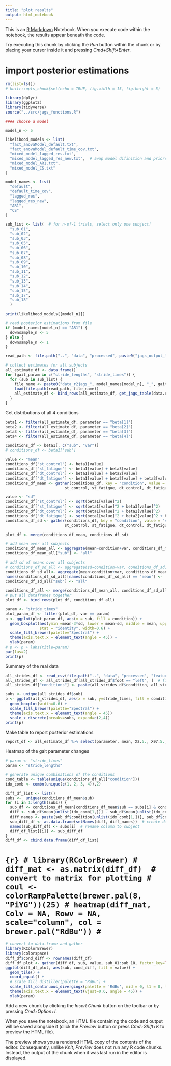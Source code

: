 ---
title: "plot results"
output: html_notebook
---

This is an [R Markdown](http://rmarkdown.rstudio.com) Notebook. When you execute code within the notebook, the results appear beneath the code. 

Try executing this chunk by clicking the *Run* button within the chunk or by placing your cursor inside it and pressing *Cmd+Shift+Enter*. 

# import posterior estimations
```{r} 
rm(list=ls())
# knitr::opts_chunk$set(echo = TRUE, fig.width = 15, fig.height = 5)

library(dplyr) 
library(ggplot2)
library(tidyverse)
source("../src/jags_functions.R")

#### choose a model

model_n <- 5

likelihood_models <- list(
  "fact_anovaModel_default.txt",
  "fact_anovaModel_default_time_cov.txt",
  "mixed_model_lagged_res.txt",
  "mixed_model_lagged_res_new.txt",  # swap model difinition and priors
  "mixed_model_AR1.txt",
  "mixed_model_CS.txt"
)

model_names <- list(
  "default",
  "default_time_cov",
  "lagged_res",
  "lagged_res_new",
  "AR1",
  "CS"
)

sub_list <- list(  # for n-of-1 trials, select only one subject!
  "sub_01",
  "sub_02",
  "sub_03",
  "sub_05",
  "sub_06",
  "sub_07",
  "sub_08",
  "sub_09",
  "sub_10",
  "sub_11",
  "sub_12",
  "sub_13",
  "sub_14",
  "sub_15",
  "sub_17",
  "sub_18"
  )

print(likelihood_models[[model_n]])

# read posterior estimations from file
if (model_names[model_n] == "AR1") {
  downsample_n <- 5
} else {
  downsample_n <- 1
}

read_path <- file.path("..", "data", "processed", paste0("jags_output_left_foot_downsample_", downsample_n))

# collect estimates for all subjects
all_estimate_df <- data.frame()
for (gait_param in c("stride_lengths", "stride_times")) {
  for (sub in sub_list) {
    file_name <- paste0("data_r2jags_", model_names[model_n], "_", gait_param, "_", sub, ".RData")
    load(file.path(read_path, file_name))
    all_estimate_df <- bind_rows(all_estimate_df, get_jags_table(data.r2jags, sub, gait_param))
  }
}


```

Get distributions of all 4 conditions
```{r}
beta1 <- filter(all_estimate_df, parameter == "beta[1]")
beta2 <- filter(all_estimate_df, parameter == "beta[2]")
beta3 <- filter(all_estimate_df, parameter == "beta[3]")
beta4 <- filter(all_estimate_df, parameter == "beta[4]")

conditions_df <- beta1[, c("sub", "var")]
# conditions_df <- beta1["sub"]

value <- "mean"
conditions_df["st_control"] <- beta1[value]
conditions_df["st_fatigue"] <- beta1[value] + beta3[value]
conditions_df["dt_control"] <- beta1[value] + beta2[value]
conditions_df["dt_fatigue"] <- beta1[value] + beta2[value] + beta3[value] + beta4[value]
conditions_df_mean <- gather(conditions_df, key = "condition", value = "mean",
                          st_control, st_fatigue, dt_control, dt_fatigue)

value <- "sd"
conditions_df["st_control"] <- sqrt(beta1[value]^2)
conditions_df["st_fatigue"] <- sqrt(beta1[value]^2 + beta3[value]^2)
conditions_df["dt_control"] <- sqrt(beta1[value]^2 + beta2[value]^2)
conditions_df["dt_fatigue"] <- sqrt(beta1[value]^2 + beta2[value]^2 + beta3[value]^2 + beta4[value]^2)
conditions_df_sd <- gather(conditions_df, key = "condition", value = "sd",
                          st_control, st_fatigue, dt_control, dt_fatigue)

plot_df <- merge(conditions_df_mean, conditions_df_sd)

# add mean over all subjects
conditions_df_mean_all <- aggregate(mean~condition+var, conditions_df_mean, mean)
conditions_df_mean_all["sub"] <- "all"

# add sd of means over all subjects
# conditions_df_sd_all <- aggregate(sd~condition+var, conditions_df_sd, function(x) sqrt(sum(x^2)))  # aggregate SD
conditions_df_sd_all<- aggregate(mean~condition+var, conditions_df_mean, sd)  # SD of means
names(conditions_df_sd_all)[names(conditions_df_sd_all) == 'mean'] <- 'sd'
conditions_df_sd_all["sub"] <- "all"

conditions_df_all <- merge(conditions_df_mean_all, conditions_df_sd_all)
# put all dataframes together
plot_df <- bind_rows(plot_df, conditions_df_all)

```

```{r, fig.width = 8, fig.height = 3}
param <- "stride_times"
plot_param_df <- filter(plot_df, var == param)
p <- ggplot(plot_param_df, aes(x = sub, fill = condition)) +
  geom_boxplot(aes(ymin =mean-3*sd, lower = mean-sd, middle = mean, upper = mean+sd, ymax = mean+3*sd),
               stat = "identity", width=0.6) +
  scale_fill_brewer(palette="Spectral") +
  theme(axis.text.x = element_text(angle = 45)) +
  ylab(param)
# p <- p + labs(title=param)
par(las=2)
print(p)
```

Summary of the real data
```{r, fig.width = 8, fig.height = 3}
all_strides_df <- read_csv(file.path("..", "data", "processed", "features", "df_all.csv"), show_col_types = FALSE)
all_strides_df <- all_strides_df[all_strides_df$foot == "left", ]  # filter left foot to match the data used for JAGS models
all_strides_df["conditions"] <- paste(all_strides_df$condition, all_strides_df$fatigue, sep="-")

subs <- unique(all_strides_df$sub)
p <- ggplot(all_strides_df, aes(x = sub, y=stride_times, fill = conditions)) +
  geom_boxplot(width=0.6) +
  scale_fill_brewer(palette="Spectral") +
  theme(axis.text.x = element_text(angle = 45))
  scale_x_discrete(breaks=subs, expand=c(2,4))
print(p)

```

Make table to report posterior estimations
```{r}
report_df <- all_estimate_df %>% select(parameter, mean, X2.5., X97.5., sub, var)

```


Heatmap of the gait parameter changes
```{r}
# param <- "stride_times"  
param <- "stride_lengths"  

# generate unique combinations of the conditions
cond_table <- table(unique(conditions_df_all["condition"]))
idx_comb <- combn(unique(c(1, 2, 3, 4)),2)

diff_df_list <- list()
subs <-  unique(conditions_df_mean$sub)
for (i in 1:length(subs)) {
  sub_df <- conditions_df_mean[conditions_df_mean$sub == subs[i] & conditions_df_mean$var == param, ]
  diff <- sub_df$mean[unlist(idx_comb[1,])] - sub_df$mean[unlist(idx_comb[2,])]
  diff_names <- paste(sub_df$condition[unlist(idx_comb[1,])], sub_df$condition[unlist(idx_comb[2,])], sep=" - ")
  sub_diff_df <- as.data.frame(setNames(diff, diff_names))  # create dataframe for this subject
  names(sub_diff_df) <- subs[i]  # rename column to subject
  diff_df_list[[i]] <- sub_diff_df
}
diff_df <- cbind.data.frame(diff_df_list)

```

# ```{r}
# library(RColorBrewer)
# diff_mat <- as.matrix(diff_df)  # convert to matrix for plotting
# coul <- colorRampPalette(brewer.pal(8, "PiYG"))(25)
# heatmap(diff_mat, Colv = NA, Rowv = NA, scale="column", col = brewer.pal("RdBu"))
# ```


```{r}
# convert to data.frame and gather
library(RColorBrewer)
library(colorspace)
diff_df$cond_diff <- rownames(diff_df)
diff_df_plot <- gather(diff_df, sub, value, sub_01:sub_18, factor_key=TRUE)
ggplot(diff_df_plot, aes(sub, cond_diff, fill = value)) + 
  geom_tile() +
  coord_equal() +
  # scale_fill_distiller(palette = "RdBu") +
  scale_fill_continuous_divergingx(palette = 'RdBu', mid = 0, l1 = 0, l3 = 0, p3 = 0.8, p4 = 0.6) +
  theme(axis.text.x = element_text(vjust=0.6, angle = 45)) + 
  xlab(param)

```




Add a new chunk by clicking the *Insert Chunk* button on the toolbar or by pressing *Cmd+Option+I*.

When you save the notebook, an HTML file containing the code and output will be saved alongside it (click the *Preview* button or press *Cmd+Shift+K* to preview the HTML file). 

The preview shows you a rendered HTML copy of the contents of the editor. Consequently, unlike *Knit*, *Preview* does not run any R code chunks. Instead, the output of the chunk when it was last run in the editor is displayed.

